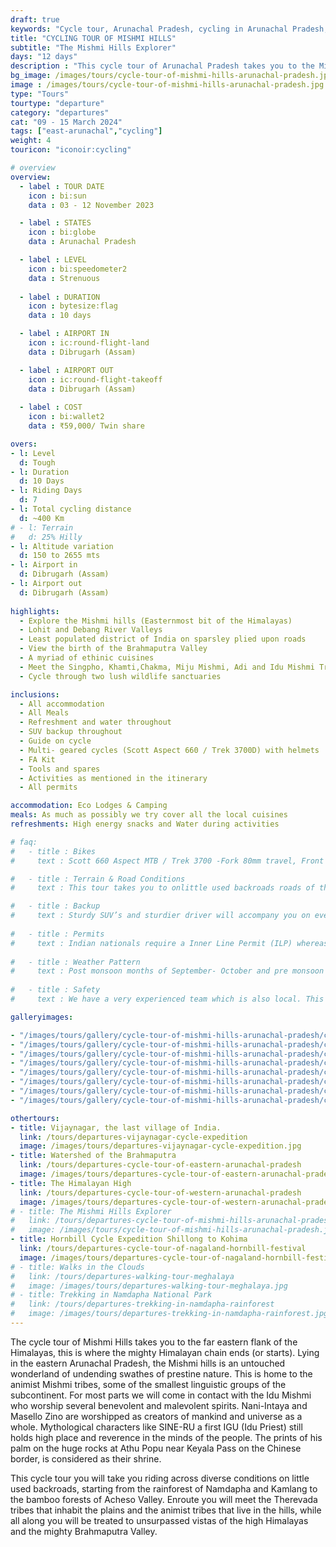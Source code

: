 ```yaml
---
draft: true
keywords: "Cycle tour, Arunachal Pradesh, cycling in Arunachal Pradesh, Arunachal cycle tour, Cycling to Anini"
title: "CYCLING TOUR OF MISHMI HILLS"
subtitle: "The Mishmi Hills Explorer"
days: "12 days"
description : "This cycle tour of Arunachal Pradesh takes you to the Mishmi Hills, easternmost flank of the Himalayan chain"
bg_image: /images/tours/cycle-tour-of-mishmi-hills-arunachal-pradesh.jpg
image : /images/tours/cycle-tour-of-mishmi-hills-arunachal-pradesh.jpg
type: "Tours" 
tourtype: "departure"
category: "departures"
cat: "09 - 15 March 2024"
tags: ["east-arunachal","cycling"]
weight: 4
touricon: "iconoir:cycling"

# overview
overview:
  - label : TOUR DATE
    icon : bi:sun
    data : 03 - 12 November 2023

  - label : STATES
    icon : bi:globe
    data : Arunachal Pradesh 

  - label : LEVEL
    icon : bi:speedometer2
    data : Strenuous
    
  - label : DURATION
    icon : bytesize:flag
    data : 10 days

  - label : AIRPORT IN
    icon : ic:round-flight-land
    data : Dibrugarh (Assam)

  - label : AIRPORT OUT
    icon : ic:round-flight-takeoff
    data : Dibrugarh (Assam) 
  
  - label : COST
    icon : bi:wallet2
    data : ₹59,000/ Twin share

overs:
- l: Level 
  d: Tough 
- l: Duration
  d: 10 Days
- l: Riding Days
  d: 7
- l: Total cycling distance
  d: ~400 Km
# - l: Terrain
#   d: 25% Hilly 
- l: Altitude variation
  d: 150 to 2655 mts
- l: Airport in
  d: Dibrugarh (Assam)
- l: Airport out
  d: Dibrugarh (Assam)
    
highlights:
  - Explore the Mishmi hills (Easternmost bit of the Himalayas)
  - Lohit and Debang River Valleys
  - Least populated district of India on sparsley plied upon roads
  - View the birth of the Brahmaputra Valley
  - A myriad of ethinic cuisines
  - Meet the Singpho, Khamti,Chakma, Miju Mishmi, Adi and Idu Mishmi Tribe tribes
  - Cycle through two lush wildlife sanctuaries

inclusions:
  - All accommodation
  - All Meals
  - Refreshment and water throughout
  - SUV backup throughout
  - Guide on cycle
  - Multi- geared cycles (Scott Aspect 660 / Trek 3700D) with helmets
  - FA Kit
  - Tools and spares
  - Activities as mentioned in the itinerary
  - All permits

accommodation: Eco Lodges & Camping
meals: As much as possibly we try cover all the local cuisines
refreshments: High energy snacks and Water during activities

# faq:
#   - title : Bikes
#     text : Scott 660 Aspect MTB / Trek 3700 -Fork 80mm travel, Front Derailleur Shimano FD-TX50 / 34.9mm, Rear Derailleur Shimano Tourney RD-TX35 21 Speed (Upgraded), Shifters Shimano ST-EF 41 L / 7R EZ-ire plus (Upgraded), Brakeset Tektro SCM-02 mech. Disc 160F/160Rmm Rotor, Front Tyre 6 26×2.1 / 30TPI, Rear Tyre 6 26×2.1 / 30TPI, Weight 13.6 kg / 29.98 lbs

#   - title : Terrain & Road Conditions
#     text : This tour takes you to onlittle used backroads roads of the eastern Himalayas and its surrounding plains, with a variety of road conditions. The road conditions change every year given the fickle nature of the mountains and its relationship with the monsoons. However for most part one would find well tarred roads with beautiful scenery all along. The route has multiple long climbs and equally long downhill sections

#   - title : Backup
#     text : Sturdy SUV’s and sturdier driver will accompany you on every trip. the condition of roads do not allow for larger vehicles, however do our best to provide you the best in comfort in relation to the routes that we ply on. These vehicles are along right from your airport pick up to your drop back to the airport.
    
#   - title : Permits
#     text : Indian nationals require a Inner Line Permit (ILP) whereas foreign nationals require Restricted Area Permits (RAP), both of which have a certain fees applicable.
  
#   - title : Weather Pattern
#     text : Post monsoon months of September- October and pre monsoon months of March-April are very pleasant with blue skies and a fair days. Peak winters are from November to February with the mercury coming down below 0 C.
    
#   - title : Safety
#     text : We have a very experienced team which is also local. This reflects in the overall safety of our tours. Rest assured your guides know where extra attention is required and when. All our routes are well known to us, we know where the nearest medical facilities are, we know whom to contact if in case of an emergency, we know all the alternate routes in case of road blockages. We have CASEVAC protocols in place to streamline the process in case of emergencies. You can rest easy knowing that in the outdoors in general and this region in particular you are in safe hands with us.  

galleryimages:

- "/images/tours/gallery/cycle-tour-of-mishmi-hills-arunachal-pradesh/cycle-tour-of-mishmi-hills-arunachal-pradesh1.jpg"
- "/images/tours/gallery/cycle-tour-of-mishmi-hills-arunachal-pradesh/cycle-tour-of-mishmi-hills-arunachal-pradesh2.jpg"
- "/images/tours/gallery/cycle-tour-of-mishmi-hills-arunachal-pradesh/cycle-tour-of-mishmi-hills-arunachal-pradesh3.jpg"
- "/images/tours/gallery/cycle-tour-of-mishmi-hills-arunachal-pradesh/cycle-tour-of-mishmi-hills-arunachal-pradesh4.jpg"
- "/images/tours/gallery/cycle-tour-of-mishmi-hills-arunachal-pradesh/cycle-tour-of-mishmi-hills-arunachal-pradesh5.jpg"
- "/images/tours/gallery/cycle-tour-of-mishmi-hills-arunachal-pradesh/cycle-tour-of-mishmi-hills-arunachal-pradesh6.jpg"
- "/images/tours/gallery/cycle-tour-of-mishmi-hills-arunachal-pradesh/cycle-tour-of-mishmi-hills-arunachal-pradesh7.jpg"
- "/images/tours/gallery/cycle-tour-of-mishmi-hills-arunachal-pradesh/cycle-tour-of-mishmi-hills-arunachal-pradesh8.jpg"

othertours:
- title: Vijaynagar, the last village of India.
  link: /tours/departures-vijaynagar-cycle-expedition
  image: /images/tours/departures-vijaynagar-cycle-expedition.jpg
- title: Watershed of the Brahmaputra
  link: /tours/departures-cycle-tour-of-eastern-arunachal-pradesh
  image: /images/tours/departures-cycle-tour-of-eastern-arunachal-pradesh.jpg
- title: The Himalayan High
  link: /tours/departures-cycle-tour-of-western-arunachal-pradesh
  image: /images/tours/departures-cycle-tour-of-western-arunachal-pradesh.jpg
# - title: The Mishmi Hills Explorer 
#   link: /tours/departures-cycle-tour-of-mishmi-hills-arunachal-pradesh
#   image: /images/tours/cycle-tour-of-mishmi-hills-arunachal-pradesh.jpg
- title: Hornbill Cycle Expedition Shillong to Kohima
  link: /tours/departures-cycle-tour-of-nagaland-hornbill-festival
  image: /images/tours/departures-cycle-tour-of-nagaland-hornbill-festival.jpg
# - title: Walks in the Clouds
#   link: /tours/departures-walking-tour-meghalaya
#   image: /images/tours/departures-walking-tour-meghalaya.jpg
# - title: Trekking in Namdapha National Park
#   link: /tours/departures-trekking-in-namdapha-rainforest
#   image: /images/tours/departures-trekking-in-namdapha-rainforest.jpg    
---
```



The cycle tour of Mishmi Hills takes you to the far eastern flank of the Himalayas, this is where the mighty Himalayan chain ends (or starts). Lying in the eastern Arunachal Pradesh, the Mishmi hills is an untouched wonderland of undending swathes of prestine nature. This is home to the animist Mishmi tribes, some of the smallest linguistic groups of the subcontinent. For most parts we will come in contact with the Idu Mishmi who worship several benevolent and malevolent spirits. Nani-Intaya and Masello Zino are worshipped as creators of mankind and universe as a whole. Mythological characters like SINE-RU a first IGU (Idu Priest) still holds high place and reverence in the minds of the people. The prints of his palm on the huge rocks at Athu Popu near Keyala Pass on the Chinese border, is considered as their shrine. 

This cycle tour you will take you riding across diverse conditions on little used backroads, starting from the rainforest of Namdapha and Kamlang to the bamboo forests of Acheso Valley. Enroute you will meet the Therevada tribes that inhabit the plains and the animist tribes that live in the hills, while all along you will be treated to unsurpassed vistas of the high Himalayas and the mighty Brahmaputra Valley.